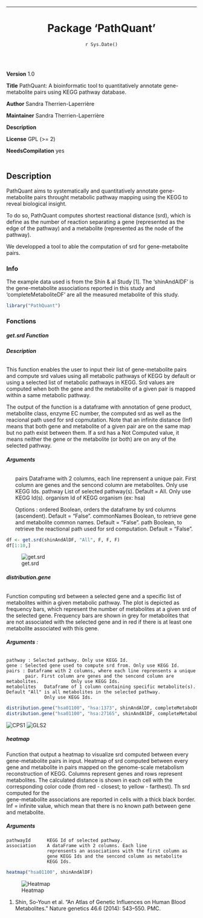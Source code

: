 
---

 <center> <h1>**Package 'PathQuant'**</h1>  </center>
 <center>`r Sys.Date()`</center><br><br>

####### **Version** 1.0
####### **Title** PathQuant: A bioinformatic tool to quantitatively annotate gene-metabolite pairs using KEGG pathway database.
####### **Author** Sandra Therrien-Laperrière
####### **Maintainer** Sandra Therrien-Laperrière
####### **Description** 
####### **License** GPL (>= 2)
####### **NeedsCompilation** yes <br><br>

## **Description**  

PathQuant aims to systematically and quantitatively annotate gene-metabolite
pairs throught metabolic pathway mapping using the KEGG  to reveal biological insight.

To do so, PathQuant computes shortest reactional distance (srd), which is
define as the number of reaction separating a gene (represented as the edge of the pathway) and a metabolite (represented as the node of the pathway).

We developped a tool to able the computation of srd for gene-metabolite pairs.
     
### **Info** 

The example data used is from the Shin & al Study [1]. 
The 'shinAndAlDF' is the gene-metabolite associations reported in this study and 'completeMetaboliteDF' are all the measured metabolite of this study.



```r
library("PathQuant")
```

### **Fonctions**

##### **get.srd Function** 

###### **Description**
This function enables the user to input their list of gene-metabolite pairs and compute srd values using all metabolic pathways of KEGG by default or using a selected list of metabolic pathways in KEGG. Srd values are computed when both the gene and the metabolite of a given pair is mapped within a same metabolic pathway. 

The output of the function is a dataframe with annotation of gene product, 
metabolite class, enzyme EC number, the computed srd as well as the reacional path used for srd copmutation. Note that an infinite distance (Inf) means that both gene and metabolite of a given pair are on the same map but no path exist between them.
If a srd has a Not Computed value, it means neither the gene or the metabolite (or both) are on any of the selected pathway.


###### **Arguments** 
<ol>
    pairs         Dataframe with 2 columns, each line reprensent a unique                       pair. First column are genes and the
                  sencond column are metabolites. Only use KEGG Ids.
    pathway       List of selected pathway(s). Default = All. Only use KEGG Id(s). 
    organism      Id of KEGG organism (ex: hsa)  
    
    Options :
    ordered       Boolean, orders the dataframe by srd columns (ascendent). Default = "False".
    commonNames   Boolean, to retrieve gene and metabolite common names. Default = "False".
    path          Boolean, to retrieve the reactional path used for srd computation. Default = "False". 
</ol>

```r
df <- get.srd(shinAndAlDF, "All", F, F, F)
df[1:10,]

```
![get.srd](https://github.com/sandraTL/PathQuant/blob/master/vignettes/getDistanceAsso.png)

###### **distribution.gene**

Function computing srd between a selected gene and a specific list of metabolites within a given metabolic pathway. The plot is depicted as frequency bars, which represent the number of metabolites at a given srd of the selected gene. Frequency bars are shown in grey for metabolites that are not associated with the selected gene and in red if there is at least one metabolite associated with this gene.


###### **Arguments** : 
    pathway : Selected pathway. Only use KEGG Id.
    gene : Selected gene used to compute srd from. Only use KEGG Id.
    pairs : Dataframe with 2 columns, where each line reprensents a unique
           pair. First column are genes and the sencond column are metabolites.            Only use KEGG Ids.
    metabolites   Dataframe of 1 column containing specific metabolite(s). Default "All" is all metabolites in the selected pathway. 
                  Only use KEGG Ids.
    

```r
distribution.gene("hsa01100", "hsa:1373", shinAndAlDF, completeMetaboDF)
distribution.gene("hsa01100", "hsa:27165", shinAndAlDF, completeMetaboDF)
```
![CPS1](https://github.com/sandraTL/PathQuant/blob/master/vignettes/CPS1.png)
![GLS2](https://github.com/sandraTL/PathQuant/blob/master/vignettes/GLS2.png)

##### **heatmap**

Function that output a heatmap to visualize srd computed between every gene-metabolite pairs in input.
Heatmap of srd computed between every gene and metabolite in pairs mapped on the genome-scale metabolism reconstruction of KEGG. Columns represent genes and rows represent metabolites. The calculated distance is shown in each cell with the corresponding color code (from red - closest; to yellow - farthest). Th srd computed for the  
gene-metabolite associations are reported in cells with a thick black border. 
Inf = infinite value, which mean that there is no known path between gene 
and metabolite.

##### **Arguments** 
    pathwayId      KEGG Id of selected pathway.
    association    A dataFrame with 2 columns. Each line 
                   reprensents an associations with the first column as
                   gene KEGG Ids and the sencond column as metabolite
                   KEGG Ids.

```r
heatmap("hsa01100", shinAndAlDF)
```
![Heatmap](https://github.com/sandraTL/PathQuant/blob/master/vignettes/heatmapAsso1.png)



1. Shin, So-Youn et al. “An Atlas of Genetic Influences on Human Blood 
Metabolites.” Nature genetics 46.6 (2014): 543–550. PMC.








